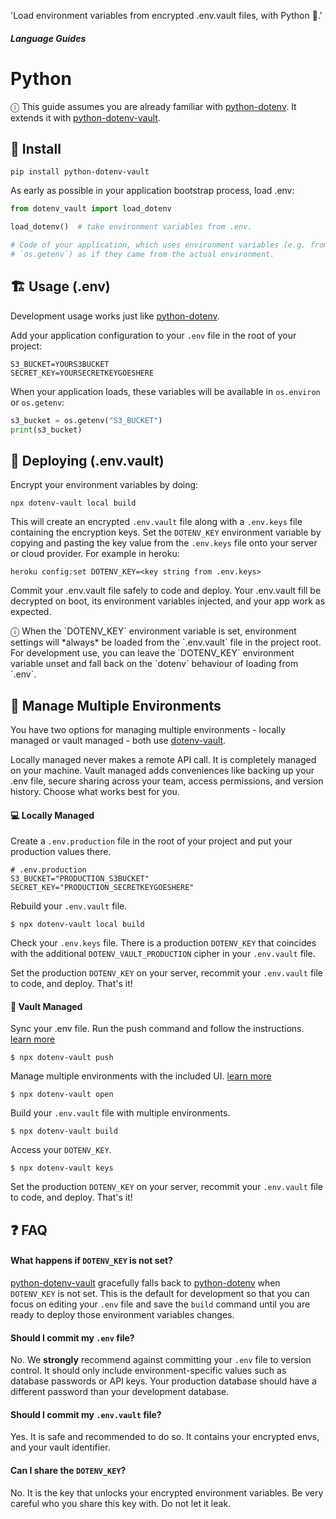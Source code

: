   'Load environment variables from encrypted .env.vault files, with Python 🐍.'

##### Language Guides
# Python

ⓘ This guide assumes you are already familiar with <a href="https://github.com/theskumar/python-dotenv">python-dotenv</a>. It extends it with <a href="https://github.com/dotenv-org/python-dotenv-vault">python-dotenv-vault</a>.

## 🌱 Install

```shell
pip install python-dotenv-vault
```

As early as possible in your application bootstrap process, load .env:

```python
from dotenv_vault import load_dotenv

load_dotenv()  # take environment variables from .env.

# Code of your application, which uses environment variables (e.g. from `os.environ` or
# `os.getenv`) as if they came from the actual environment.
```

## 🏗️ Usage (.env)

Development usage works just like [python-dotenv](https://github.com/theskumar/python-dotenv).

Add your application configuration to your `.env` file in the root of your project:

```shell
S3_BUCKET=YOURS3BUCKET
SECRET_KEY=YOURSECRETKEYGOESHERE
```

When your application loads, these variables will be available in `os.environ` or `os.getenv`:

```python
s3_bucket = os.getenv("S3_BUCKET")
print(s3_bucket)
```

## 🚀 Deploying (.env.vault)

Encrypt your environment variables by doing:

```shell
npx dotenv-vault local build
```

This will create an encrypted `.env.vault` file along with a `.env.keys` file containing the encryption keys. Set the `DOTENV_KEY` environment variable by copying and pasting the key value from the `.env.keys` file onto your server or cloud provider. For example in heroku:

```shell
heroku config:set DOTENV_KEY=<key string from .env.keys>
```

Commit your .env.vault file safely to code and deploy. Your .env.vault fill be decrypted on boot, its environment variables injected, and your app work as expected.

<Note>
  ⓘ When the `DOTENV_KEY` environment variable is set, environment settings will *always* be loaded from the `.env.vault` file in the project root. For development use, you can leave the `DOTENV_KEY` environment variable unset and fall back on the `dotenv` behaviour of loading from `.env`.
</Note>

## 🌴 Manage Multiple Environments

You have two options for managing multiple environments - locally managed or vault managed - both use <a href="https://github.com/dotenv-org/dotenv-vault">dotenv-vault</a>.

Locally managed never makes a remote API call. It is completely managed on your machine. Vault managed adds conveniences like backing up your .env file, secure sharing across your team, access permissions, and version history. Choose what works best for you.

#### 💻 Locally Managed

Create a `.env.production` file in the root of your project and put your production values there.

```
# .env.production
S3_BUCKET="PRODUCTION_S3BUCKET"
SECRET_KEY="PRODUCTION_SECRETKEYGOESHERE"
```

Rebuild your `.env.vault` file.

```
$ npx dotenv-vault local build
```

Check your `.env.keys` file. There is a production `DOTENV_KEY` that coincides with the additional `DOTENV_VAULT_PRODUCTION` cipher in your `.env.vault` file.

Set the production `DOTENV_KEY` on your server, recommit your `.env.vault` file to code, and deploy. That's it!

#### 🔐 Vault Managed

Sync your .env file. Run the push command and follow the instructions. [learn more](/docs/sync/quickstart)

```
$ npx dotenv-vault push
```

Manage multiple environments with the included UI. [learn more](/docs/tutorials/environments)

```
$ npx dotenv-vault open
```

Build your `.env.vault` file with multiple environments.

```
$ npx dotenv-vault build
```

Access your `DOTENV_KEY`.

```
$ npx dotenv-vault keys
```

Set the production `DOTENV_KEY` on your server, recommit your `.env.vault` file to code, and deploy. That's it!

## ❓ FAQ

#### What happens if `DOTENV_KEY` is not set?

[python-dotenv-vault](https://github.com/dotenv-org/python-dotenv-vault) gracefully falls back to [python-dotenv](https://github.com/theskumar/python-dotenv) when `DOTENV_KEY` is not set. This is the default for development so that you can focus on editing your `.env` file and save the `build` command until you are ready to deploy those environment variables changes.

#### Should I commit my `.env` file?

No. We **strongly** recommend against committing your `.env` file to version control. It should only include environment-specific values such as database passwords or API keys. Your production database should have a different password than your development database.

#### Should I commit my `.env.vault` file?

Yes. It is safe and recommended to do so. It contains your encrypted envs, and your vault identifier.

#### Can I share the `DOTENV_KEY`?

No. It is the key that unlocks your encrypted environment variables. Be very careful who you share this key with. Do not let it leak.

